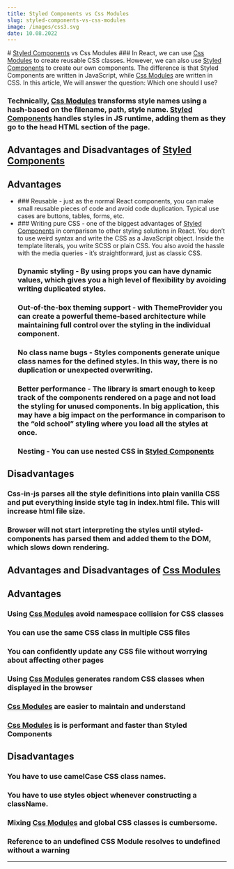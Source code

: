 ```yaml
---
title: Styled Components vs Css Modules
slug: styled-components-vs-css-modules
image: /images/css3.svg
date: 10.08.2022
---
```



<div className={styles.mdxContainer}>
# <a target="blank" rel="noreferrer" href="https://styled-components.com/" className={styles.styledComponents}>Styled Components</a> vs <a className={styles.cssModules}>Css Modules</a>
### In React, we can use <a target="blank" rel="noreferrer" href="https://github.com/css-modules/css-modules" className={styles.cssModules}>Css Modules</a> to create reusable CSS classes. However, we can also use <a className={styles.styledComponents} target="blank" rel="noreferrer" href="https://styled-components.com/">Styled Components</a> to create our own components. The difference is that <a className={styles.styledComponents}>Styled Components</a> are written in JavaScript, while <a target="blank" rel="noreferrer" href="https://github.com/css-modules/css-modules" className={styles.cssModules}>Css Modules</a> are written in CSS. In this article, We will answer the question: Which one should I use?

### Technically, <a target="blank" rel="noreferrer" href="https://github.com/css-modules/css-modules" className={styles.cssModules}>Css Modules</a> transforms style names using a hash-based on the filename, path, style name. <a className={styles.styledComponents} target="blank" rel="noreferrer" href="https://styled-components.com/">Styled Components</a> handles styles in JS runtime, adding them as they go to the head HTML section of the page.

## Advantages and Disadvantages of <a target="blank" rel="noreferrer" href="https://styled-components.com/" className={styles.styledComponents}>Styled Components</a>

## Advantages

<ul>
<li>
### Reusable - just as the normal React components, you can make small reusable pieces of code and avoid code duplication. Typical use cases are buttons, tables, forms, etc.
</li>

<li>
### Writing pure CSS - one of the biggest advantages of <a className={styles.styledComponents} target="blank" rel="noreferrer" href="https://styled-components.com/">Styled Components</a> in comparison to other styling solutions in React. You don’t to use weird syntax and write the CSS as a JavaScript object. Inside the template literals, you write SCSS or plain CSS. You also avoid the hassle with the media queries - it’s straightforward, just as classic CSS.
</li>

### Dynamic styling - By using props you can have dynamic values, which gives you a high level of flexibility by avoiding writing duplicated styles.

### Out-of-the-box theming support - with ThemeProvider you can create a powerful theme-based architecture while maintaining full control over the styling in the individual component.

### No class name bugs - Styles components generate unique class names for the defined styles. In this way, there is no duplication or unexpected overwriting.

### Better performance - The library is smart enough to keep track of the components rendered on a page and not load the styling for unused components. In big application, this may have a big impact on the performance in comparison to the “old school” styling where you load all the styles at once.

### Nesting - You can use nested CSS in <a target="blank" rel="noreferrer" href="https://styled-components.com/" className={styles.styledComponents}>Styled Components</a>


</ul>

## Disadvantages

### Css-in-js parses all the style definitions into plain vanilla CSS and put everything inside style tag in index.html file. This will increase html file size.

### Browser will not start interpreting the styles until styled-components has parsed them and added them to the DOM, which slows down rendering.

## Advantages and Disadvantages of <a target="blank" rel="noreferrer" href="https://github.com/css-modules/css-modules" className={styles.cssModules}>Css Modules</a>

## Advantages

### Using <a target="blank" rel="noreferrer" href="https://github.com/css-modules/css-modules" className={styles.cssModules}>Css Modules</a> avoid namespace collision for CSS classes

### You can use the same CSS class in multiple CSS files

### You can confidently update any CSS file without worrying about affecting other pages

### Using <a target="blank" rel="noreferrer" href="https://github.com/css-modules/css-modules" className={styles.cssModules}>Css Modules</a> generates random CSS classes when displayed in the browser

### <a target="blank" rel="noreferrer" href="https://github.com/css-modules/css-modules" className={styles.cssModules}>Css Modules</a> are easier to maintain and understand

### <a target="blank" rel="noreferrer" href="https://github.com/css-modules/css-modules" className={styles.cssModules}>Css Modules</a> is is performant and faster than Styled Components

## Disadvantages

### You have to use camelCase CSS class names.

### You have to use styles object whenever constructing a className.

### Mixing <a target="blank" rel="noreferrer" href="https://github.com/css-modules/css-modules" className={styles.cssModules}>Css Modules</a> and global CSS classes is cumbersome.

### Reference to an undefined CSS Module resolves to undefined without a warning
---
<Comments />
</div>
